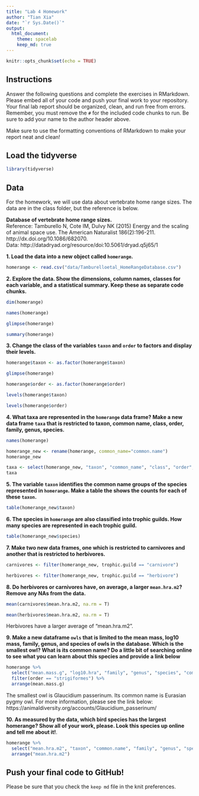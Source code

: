 ```yaml
---
title: "Lab 4 Homework"
author: "Tian Xia"
date: "`r Sys.Date()`"
output:
  html_document: 
    theme: spacelab
    keep_md: true
---
```


```r
knitr::opts_chunk$set(echo = TRUE)
```

## Instructions
Answer the following questions and complete the exercises in RMarkdown. Please embed all of your code and push your final work to your repository. Your final lab report should be organized, clean, and run free from errors. Remember, you must remove the `#` for the included code chunks to run. Be sure to add your name to the author header above.  

Make sure to use the formatting conventions of RMarkdown to make your report neat and clean!  

## Load the tidyverse
```r
library(tidyverse)
```

## Data
For the homework, we will use data about vertebrate home range sizes. The data are in the class folder, but the reference is below.  

**Database of vertebrate home range sizes.**  
Reference: Tamburello N, Cote IM, Dulvy NK (2015) Energy and the scaling of animal space use. The American Naturalist 186(2):196-211. http://dx.doi.org/10.1086/682070.  
Data: http://datadryad.org/resource/doi:10.5061/dryad.q5j65/1  

**1. Load the data into a new object called `homerange`.**
```r
homerange <- read.csv("data/Tamburelloetal_HomeRangeDatabase.csv")
```

**2. Explore the data. Show the dimensions, column names, classes for each variable, and a statistical summary. Keep these as separate code chunks.**  
```r
dim(homerange)
```

```r
names(homerange)
```

```r
glimpse(homerange)
```

```r
summary(homerange)
```

**3. Change the class of the variables `taxon` and `order` to factors and display their levels.**  
```r
homerange$taxon <- as.factor(homerange$taxon)
```

```r
glimpse(homerange)
```

```r
homerange$order <- as.factor(homerange$order)
```

```r
levels(homerange$taxon)
```

```r
levels(homerange$order)
```

**4. What taxa are represented in the `homerange` data frame? Make a new data frame `taxa` that is restricted to taxon, common name, class, order, family, genus, species.**  

```r
names(homerange)
```

```r
homerange_new <- rename(homerange, common_name="common.name")
homerange_new
```

```r
taxa <- select(homerange_new, "taxon", "common_name", "class", "order", "family", "genus", "species")
taxa
```

**5. The variable `taxon` identifies the common name groups of the species represented in `homerange`. Make a table the shows the counts for each of these `taxon`.**  
```r
table(homerange_new$taxon)
```

**6. The species in `homerange` are also classified into trophic guilds. How many species are represented in each trophic guild.**  
```r
table(homerange_new$species)
```

**7. Make two new data frames, one which is restricted to carnivores and another that is restricted to herbivores.**  
```r
carnivores <- filter(homerange_new, trophic.guild == "carnivore")
```

```r
herbivores <- filter(homerange_new, trophic.guild == "herbivore")
```

**8. Do herbivores or carnivores have, on average, a larger `mean.hra.m2`? Remove any NAs from the data.**  
```r
mean(carnivores$mean.hra.m2, na.rm = T)
```

```r
mean(herbivores$mean.hra.m2, na.rm = T)
```

Herbivores have a larger average of "mean.hra.m2".  

**9. Make a new dataframe `owls` that is limited to the mean mass, log10 mass, family, genus, and species of owls in the database. Which is the smallest owl? What is its common name? Do a little bit of searching online to see what you can learn about this species and provide a link below** 
```r
homerange %>% 
  select("mean.mass.g", "log10.hra", "family", "genus", "species", "common.name", "order") %>% 
  filter(order == "strigiformes") %>% 
  arrange(mean.mass.g)
```
The smallest owl is Glaucidium passerinum. Its common name is Eurasian pygmy owl. For more information, please see the link below: https://animaldiversity.org/accounts/Glaucidium_passerinum/  


**10. As measured by the data, which bird species has the largest homerange? Show all of your work, please. Look this species up online and tell me about it!**.  
```r
homerange %>% 
  select("mean.hra.m2", "taxon", "common.name", "family", "genus", "species", "order") %>% 
  arrange("mean.hra.m2")
```

## Push your final code to GitHub!
Please be sure that you check the `keep md` file in the knit preferences.   